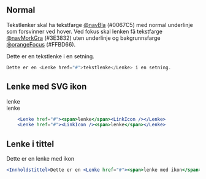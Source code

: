 

## Normal

Tekstlenker skal ha tekstfarge [@navBla](/resources/colors) (#0067C5) med normal underlinje som forsvinner ved hover. 
Ved fokus skal lenken få tekstfarge [@navMorkGra](/resources/colors) (#3E3832) uten underlinje og bakgrunnsfarge 
[@orangeFocus](/resources/colors) (#FFBD66).

<Example>
    Dette er en <Lenke href="#">tekstlenke</Lenke> i en setning.
</Example>

```jsx
Dette er en <Lenke href="#">tekstlenke</Lenke> i en setning.
```

## Lenke med SVG ikon

<Example>
    <Lenke href="#"><span>lenke</span><LinkIcon /></Lenke> <br/>
    <Lenke href="#"><LinkIcon /><span>lenke</span></Lenke>
</Example>

```jsx
    <Lenke href="#"><span>lenke</span><LinkIcon /></Lenke>
    <Lenke href="#"><LinkIcon /><span>lenke</span></Lenke>
```

## Lenke i tittel

<Example>
    <Innholdstittel>Dette er en <Lenke href="#"><span>lenke med ikon</span><LinkIcon /></Lenke></Innholdstittel>
</Example>

```jsx
<Innholdstittel>Dette er en <Lenke href="#"><span>lenke med ikon</span><LinkIcon /></Lenke></Innholdstittel>
```